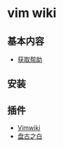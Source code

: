 = vim wiki =

== 基本内容 ==
* [[base_get_help|获取帮助]]

== 安装 ==

== 插件 ==
* [[plugins_vimwiki|Vimwiki]]
* [[plugins_pangu|盘古之白]]

